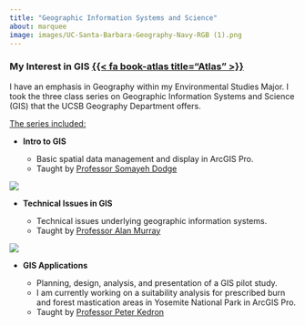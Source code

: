 ```yaml
---
title: "Geographic Information Systems and Science"
about: marquee
image: images/UC-Santa-Barbara-Geography-Navy-RGB (1).png
---
```


### My Interest in GIS [{{< fa book-atlas title="Atlas" >}}](https://www.esri.com/en-us/what-is-gis/overview#:~:text=GIS%20connects%20data%20to%20a,science%20and%20almost%20every%20industry.)

I have an emphasis in Geography within my Environmental Studies Major. I took the three class series on Geographic Information Systems and Science (GIS) that the UCSB Geography Department offers.

[The series included:]{.underline}

-   **Intro to GIS**

    -   Basic spatial data management and display in ArcGIS Pro.
    -   Taught by [Professor Somayeh Dodge](https://somayehdodge.info/)

![](images/176a.png){group="GIS" description="A rudimentary map from a lab in 176a, Fall 2023"}

-   **Technical Issues in GIS**

    -   Technical issues underlying geographic information systems.
    -   Taught by [Professor Alan Murray](https://www.geog.ucsb.edu/people/faculty/alan-murray)

![](images/176b.png){group="GIS" description="A map showing the reock compactness of school districts compared with demographics using Exploratory Spatial Data Analysis (ESDA) in a lab in 176b , Winter 2023"}

-   **GIS Applications**

    -   Planning, design, analysis, and presentation of a GIS pilot study.
    -   I am currently working on a suitability analysis for prescribed burn and forest mastication areas in Yosemite National Park in ArcGIS Pro.
    -   Taught by [Professor Peter Kedron](https://peterkedron.com/)
